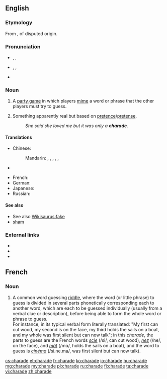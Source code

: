 ==English==
{{wikipedia|Charade (disambiguation)}}

===Etymology===
From {{etyl|fr}} {{term|lang=fr|charade}}, of disputed origin.<!-- Sources differ on the origin of French "charade": Century 1911: unknown origin; Webster 1913: confer Pr. charrada long chat, It ciarlare to chat; M-W online: an Occitan origin; Encarta: Provençal, a dialect of Occitan. -->

===Pronunciation===
* {{a|UK}} {{enPR|shəräd"|shərād"}}, {{IPA|/ʃəˈɹɑːd/|/ʃəˈɹeɪd/}}, {{X-SAMPA|/S@"r\A:d/|/S@"r\eId/}}
* {{a|US}} {{enPR|shərād"}}, {{IPA|/ʃɚˈɹeɪd/}}, {{X-SAMPA|/S@"reId/}}
* {{rhymes|eɪd}}

===Noun===
{{en-noun}}

# {{qualifier|in plural}} A [[party game]] in which players [[mime]] a word or phrase that the other players must try to guess.
# Something apparently real but based on [[pretence]]/[[pretense]].
#: ''She said she loved me but it was only a '''charade'''.''

====Translations====
{{trans-top|a word game}}
* Chinese:
*: Mandarin: {{t|cmn|詩謎|sc=Hani}}, {{t|cmn|诗谜|tr=shīmí|sc=Hani}}, {{t|cmn|謝拉德|sc=Hani}}, {{t|cmn|谢拉德|tr=xièlādé|sc=Hani}}, {{t|cmn|字謎遊戲|sc=Hani}}, {{t|cmn|字谜游戏|tr=zìmí yóuxì|sc=Hani}}
* {{trreq|Finnish}}
{{trans-mid}}
* French: {{t+|fr|charade|f}}
* German: {{t|de|Scharade|f}}
* Japanese: {{t|ja|シャレード|tr=sharēdo|sc=Jpan}}
* Russian: {{t+|ru|шарада|f|tr=šaráda}}
{{trans-bottom}}

====See also====
* See also [[Wikisaurus:fake]]
* [[sham]]

===External links===
* {{R:Webster 1913}}
* {{R:Century 1911}}
* {{R:OneLook}}

==French==

===Noun===
{{fr-noun|f}}

# A common word guessing [[riddle]], where the word (or little phrase) to guess is divided in several parts phonetically corresponding each to another word, which are each to be guessed individually (usually from a verbal clue or description), before being able to form the whole word or phrase to guess. <br /> For instance, in its typical verbal form literally translated: "My first can cut wood, my second is on the face, my third holds the sails on a boat, and my whole was first silent but can now talk"; in this ''charade'', the parts to guess are the French words ''[[scie#French|scie]]'' (/si/, can cut wood), ''[[nez#French|nez]]'' (/ne/, on the face), and ''[[mât#French|mât]]'' (/mɑ/, holds the sails on a boat), and the word to guess is ''[[cinéma#French|cinéma]]'' (/si.ne.ma/, was first silent but can now talk).

[[cs:charade]]
[[et:charade]]
[[fr:charade]]
[[ko:charade]]
[[io:charade]]
[[hu:charade]]
[[mg:charade]]
[[my:charade]]
[[pl:charade]]
[[ru:charade]]
[[fi:charade]]
[[ta:charade]]
[[vi:charade]]
[[zh:charade]]